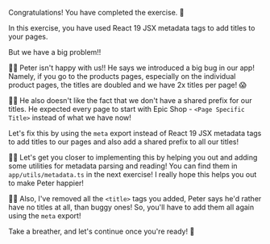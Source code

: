 Congratulations! You have completed the exercise. 🎉

In this exercise, you have used React 19 JSX metadata tags to add titles to your pages.

But we have a big problem!!

👨‍💼 Peter isn't happy with us!! He says we introduced a big bug in our app! Namely,
if you go to the products pages, especially on the individual product pages, the titles
are doubled and we have 2x titles per page! 😱

👨‍💼 He also doesn't like the fact that we don't have a shared prefix for our titles. He
expected every page to start with Epic Shop - `<Page Specific Title>` instead of what we
have now!

Let's fix this by using the `meta` export instead of React 19 JSX metadata tags to add titles
to our pages and also add a shared prefix to all our titles!

🧝‍♀️ Let's get you closer to implementing this by helping you out and adding some utilities
for metadata parsing and reading! You can find them in `app/utils/metadata.ts` in the
next exercise! I really hope this helps you out to make Peter happier!

🧝‍♀️ Also, I've removed all the `<title>` tags you added, Peter says he'd rather have no
titles at all, than buggy ones! So, you'll have to add them all again using the `meta`
export!

Take a breather, and let's continue once you're ready! 🚀
